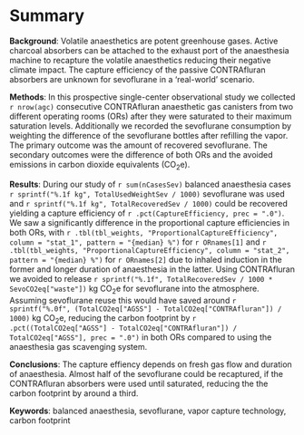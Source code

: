 # Summary

**Background**:
Volatile anaesthetics are potent greenhouse gases.
Active charcoal absorbers can be attached to the exhaust port of the anaesthesia
machine to recapture the volatile anaesthetics reducing their negative climate impact.
The capture efficiency of the passive CONTRAfluran absorbers are unknown
for sevoflurane in a 'real-world' scenario.

**Methods**:
In this prospective single-center observational study we collected
`r nrow(agc)` consecutive CONTRAfluran anaesthetic gas canisters from two
different operating rooms (ORs) after they were saturated to their maximum
saturation levels.
Additionally we recorded the sevoflurane consumption by weighting the difference
of the sevoflurane bottles after refilling the vapor.
The primary outcome was the amount of recovered sevoflurane.
The secondary outcomes were the difference of both ORs and the avoided emissions in carbon dioxide equivalents (CO~2~e).

**Results**:
During our study of `r sum(nCasesSev)` balanced anaesthesia cases
`r sprintf("%.1f kg", TotalUsedWeightSev / 1000)` sevoflurane was used and
`r sprintf("%.1f kg", TotalRecoveredSev / 1000)` could be recovered
yielding a capture efficiency of `r .pct(CaptureEfficiency, prec = ".0")`.
We saw a significantly difference in the proportional capture efficiencies
in both ORs, with
`r .tbl(tbl_weights, "ProportionalCaptureEfficiency", column = "stat_1", pattern = "{median} %")` for `r ORnames[1]`
and
`r .tbl(tbl_weights, "ProportionalCaptureEfficiency", column = "stat_2", pattern = "{median} %")`  for `r ORnames[2]` due to inhaled induction in the former and longer duration of anaesthesia in the latter.
Using CONTRAfluran we avoided to release
`r sprintf("%.1f", TotalRecoveredSev / 1000 * SevoCO2eq["waste"])` kg CO~2~e
for sevoflurane into the atmosphere.
Assuming sevoflurane reuse this would have
saved around `r sprintf("%.0f", (TotalCO2eq["AGSS"] - TotalCO2eq["CONTRAfluran"]) / 1000)` kg CO~2~e, reducing the carbon footprint by `r .pct((TotalCO2eq["AGSS"] - TotalCO2eq["CONTRAfluran"]) / TotalCO2eq["AGSS"], prec = ".0")`
in both ORs compared to using the anaesthesia gas scavenging system.

**Conclusions**:
The capture effiency depends on fresh gas flow and duration of anaesthesia.
Almost half of the sevoflurane could be recaptured, if the CONTRAfluran
absorbers were used until saturated, reducing the
the carbon footprint by around a third.

**Keywords**:
balanced anaesthesia, sevoflurane, vapor capture technology, carbon footprint
